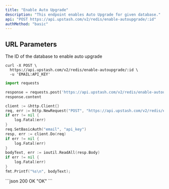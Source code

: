 ```yaml
---
title: "Enable Auto Upgrade"
description: "This endpoint enables Auto Upgrade for given database."
api: "POST https://api.upstash.com/v2/redis/enable-autoupgrade/:id"
authMethod: "basic"
---
```




## URL Parameters

<ParamField path="id" required>
The ID of the database to enable auto upgrade
</ParamField>

<RequestExample>

```shell curl
curl -X POST \
  https://api.upstash.com/v2/redis/enable-autoupgrade/:id \
  -u 'EMAIL:API_KEY'
```

```python Python
import requests

response = requests.post('https://api.upstash.com/v2/redis/enable-autoupgrade/:id', auth=('EMAIL', 'API_KEY'))
response.content
```

```go Go
client := &http.Client{}
req, err := http.NewRequest("POST", "https://api.upstash.com/v2/redis/enable-autoupgrade/:id", nil)
if err != nil {
    log.Fatal(err)
}
req.SetBasicAuth("email", "api_key")
resp, err := client.Do(req)
if err != nil {
    log.Fatal(err)
}
bodyText, err := ioutil.ReadAll(resp.Body)
if err != nil {
    log.Fatal(err)
}
fmt.Printf("%s\n", bodyText);
```

</RequestExample>

<ResponseExample>
```json 200 OK
"OK"
```
</ResponseExample>
